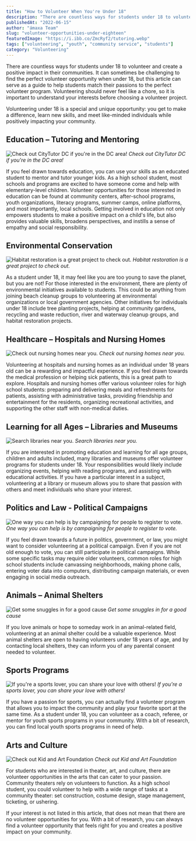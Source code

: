 ```yaml
---
title: "How to Volunteer When You're Under 18"
description: "There are countless ways for students under 18 to volunteer and create a positive impact in their communities. This article serves as a guide to help students match their passions to the perfect volunteer program."
publishedAt: "2022-06-15"
author: "ámaxa Team"
slug: "volunteer-opportunities-under-eighteen"
featuredImage: "https://i.ibb.co/ZmcRyf2/tutoring.webp"
tags: ["volunteering", "youth", "community service", "students"]
category: "Volunteering"
---
```



There are countless ways for students under 18 to volunteer and create a positive impact in their communities. It can sometimes be challenging to find the perfect volunteer opportunity when under 18, but this article can serve as a guide to help students match their passions to the perfect volunteer program. Volunteering should never feel like a chore, so it is important to understand your interests before choosing a volunteer project.

Volunteering under 18 is a special and unique opportunity: you get to make a difference, learn new skills, and meet like-minded individuals while positively impacting your community.

## Education – Tutoring and Mentoring

![Check out CityTutor DC if you're in the DC area!](https://i.ibb.co/ZmcRyf2/tutoring.webp)
*Check out CityTutor DC if you're in the DC area!*

If you feel drawn towards education, you can use your skills as an educated student to mentor and tutor younger kids. As a high school student, most schools and programs are excited to have someone come and help with elementary-level children. Volunteer opportunities for those interested in education can be found at community centers, after-school programs, youth organizations, literacy programs, summer camps, online platforms, and most importantly, local schools. Getting involved in education not only empowers students to make a positive impact on a child's life, but also provides valuable skills, broadens perspectives, and instills a sense of empathy and social responsibility.

## Environmental Conservation

![Habitat restoration is a great project to check out.](https://i.ibb.co/Tm6vnj3/conservation.webp)
*Habitat restoration is a great project to check out.*

As a student under 18, it may feel like you are too young to save the planet, but you are not! For those interested in the environment, there are plenty of environmental initiatives available to students. This could be anything from joining beach cleanup groups to volunteering at environmental organizations or local government agencies. Other initiatives for individuals under 18 include tree planting projects, helping at community gardens, recycling and waste reduction, river and waterway cleanup groups, and habitat restoration projects.

## Healthcare – Hospitals and Nursing Homes

![Check out nursing homes near you.](https://i.ibb.co/vZzPxv4/cards.webp)
*Check out nursing homes near you.*

Volunteering at hospitals and nursing homes as an individual under 18 years old can be a rewarding and impactful experience. If you feel drawn towards the medical profession or helping sick patients, this is a great path to explore. Hospitals and nursing homes offer various volunteer roles for high school students: preparing and delivering meals and refreshments for patients, assisting with administrative tasks, providing friendship and entertainment for the residents, organizing recreational activities, and supporting the other staff with non-medical duties.

## Learning for all Ages – Libraries and Museums

![Search libraries near you.](https://i.ibb.co/y6jgBQN/library.webp)
*Search libraries near you.*

If you are interested in promoting education and learning for all age groups, children and adults included, many libraries and museums offer volunteer programs for students under 18. Your responsibilities would likely include organizing events, helping with reading programs, and assisting with educational activities. If you have a particular interest in a subject, volunteering at a library or museum allows you to share that passion with others and meet individuals who share your interest.

## Politics and Law - Political Campaigns

![One way you can help is by campaigning for people to register to vote.](https://i.ibb.co/k3dtsVh/vote.webp)
*One way you can help is by campaigning for people to register to vote.*

If you feel drawn towards a future in politics, government, or law, you might want to consider volunteering at a political campaign. Even if you are not old enough to vote, you can still participate in political campaigns. While some specific tasks may require older volunteers, common roles for high school students include canvassing neighborhoods, making phone calls, entering voter data into computers, distributing campaign materials, or even engaging in social media outreach.

## Animals – Animal Shelters

![Get some snuggles in for a good cause](https://i.ibb.co/DWbk0L3/animal.webp)
*Get some snuggles in for a good cause*

If you love animals or hope to someday work in an animal-related field, volunteering at an animal shelter could be a valuable experience. Most animal shelters are open to having volunteers under 18 years of age, and by contacting local shelters, they can inform you of any parental consent needed to volunteer.

## Sports Programs

![If you're a sports lover, you can share your love with others!](https://i.ibb.co/LvD9Mjv/sports.webp)
*If you're a sports lover, you can share your love with others!*

If you have a passion for sports, you can actually find a volunteer program that allows you to impact the community and play your favorite sport at the same time. As a student under 18, you can volunteer as a coach, referee, or mentor for youth sports programs in your community. With a bit of research, you can find local youth sports programs in need of help.

## Arts and Culture

![Check out Kid and Art Foundation](https://i.ibb.co/P6nH0Vp/art-1.webp)
*Check out Kid and Art Foundation*

For students who are interested in theater, art, and culture, there are volunteer opportunities in the arts that can cater to your passion. Community theaters rely on volunteers to function. As a high school student, you could volunteer to help with a wide range of tasks at a community theater: set construction, costume design, stage management, ticketing, or ushering.

If your interest is not listed in this article, that does not mean that there are no volunteer opportunities for you. With a bit of research, you can always find a volunteer opportunity that feels right for you and creates a positive impact on your community.

<AmaxaCTA 
  text="If you are under 18 and struggling to find the right volunteer program, we can help you find the perfect volunteer opportunity and match you with other students who share similar interests to you."
  variant="start-solving"
/> 

<SocialShare /> 